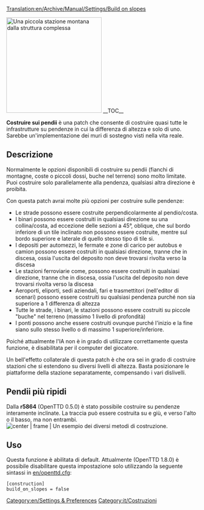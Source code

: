 [[Translation:en/Archive/Manual/Settings/Build on slopes]]

[[File:en/build-on-slopes.png|center|frame|right|250px|Una piccola stazione montana dalla struttura complessa]]
__TOC__

'''Costruire sui pendii''' è una patch che consente di costruire quasi tutte le infrastrutture su pendenze in cui la differenza di altezza e solo di uno. Sarebbe un'implementazione dei muri di sostegno visti nella vita reale.

== Descrizione ==
Normalmente le opzioni disponibili di costruire su pendii (fianchi di montagne, coste o piccoli dossi, buche nel terreno) sono molto limitate. Puoi costruire solo parallelamente alla pendenza, qualsiasi altra direzione è proibita.

Con questa patch avrai molte più opzioni per costruire sulle pendenze:

* Le strade possono essere costruite perpendicolarmente al pendio/costa.
* I binari possono essere costruiti in qualsiasi direzione su una collina/costa, ad eccezione delle sezioni a 45&deg;, oblique, che sul bordo inferiore di un tile inclinato non possono essere costruite, mentre sul bordo superiore e laterale di quello stesso tipo di tile si.
* I depositi per automezzi, le fermate e zone di carico per autobus e camion possono essere costruiti in qualsiasi direzione, tranne che in discesa, ossia l'uscita del deposito non deve trovarsi rivolta verso la discesa
* Le stazioni ferroviarie come, possono essere costruiti in qualsiasi direzione, tranne che in discesa, ossia l'uscita del deposito non deve trovarsi rivolta verso la discesa
* Aeroporti, eliporti, sedi aziendali, fari e trasmettitori (nell'editor di scenari) possono essere costruiti su qualsiasi pendenza purché non sia superiore a 1 differenza di altezza
* Tutte le strade, i binari, le stazioni possono essere costruiti su piccole "buche" nel terreno (massimo 1 livello di profondità)
* I ponti possono anche essere costruiti ovunque purché l'inizio e la fine siano sullo stesso livello o di massimo 1 superiore/inferiore.

Poiché attualmente l'IA non è in grado di utilizzare correttamente questa funzione, è disabilitata per il computer del giocatore.

Un bell'effetto collaterale di questa patch è che ora sei in grado di costruire stazioni che si estendono su diversi livelli di altezza. Basta posizionare le piattaforme della stazione separatamente, compensando i vari dislivelli. 

==Pendii più ripidi==
Dalla '''r5864''' (OpenTTD 0.5.0) è stato possibile costruire su pendenze interamente inclinate. La traccia può essere costruita su e giù, e verso l'alto o il basso, ma non entrambi.
[[File:en/Steeperslopesexample.png| center | frame | Un esempio dei diversi metodi di costruzione.]]

== Uso ==
Questa funzione è abilitata di default. Attualmente (OpenTTD 1.8.0) è possibile disabilitare questa impostazione solo utilizzando la seguente sintassi in [[en/openttd.cfg]]:

<pre>
[construction]
build_on_slopes = false
</pre>

[[Category:en/Settings & Preferences]]
[[Category:it/Costruzioni]]